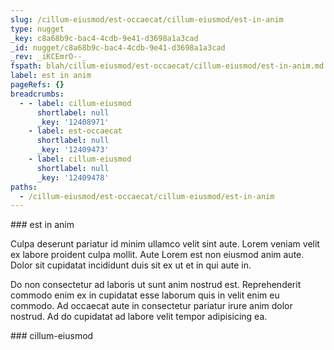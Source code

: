 ```yaml
---
slug: /cillum-eiusmod/est-occaecat/cillum-eiusmod/est-in-anim
type: nugget
_key: c8a68b9c-bac4-4cdb-9e41-d3698a1a3cad
_id: nugget/c8a68b9c-bac4-4cdb-9e41-d3698a1a3cad
_rev: _iKCEmrO--_
fspath: blah/cillum-eiusmod/est-occaecat/cillum-eiusmod/est-in-anim.md
label: est in anim
pageRefs: {}
breadcrumbs:
  - - label: cillum-eiusmod
      shortlabel: null
      _key: '12408971'
    - label: est-occaecat
      shortlabel: null
      _key: '12409473'
    - label: cillum-eiusmod
      shortlabel: null
      _key: '12409478'
paths:
  - /cillum-eiusmod/est-occaecat/cillum-eiusmod/est-in-anim
---
```


<NuggetArea>
<Nugget slug="/cillum-eiusmod/est-occaecat/cillum-eiusmod/est-in-anim" type="nugget" _key="c8a68b9c-bac4-4cdb-9e41-d3698a1a3cad" _id="nugget/c8a68b9c-bac4-4cdb-9e41-d3698a1a3cad" _rev="_iKCEmrO--_" fspath="blah/cillum-eiusmod/est-occaecat/cillum-eiusmod/est-in-anim.md" label="est in anim" paths="/cillum-eiusmod/est-occaecat/cillum-eiusmod/est-in-anim">
<NuggetBody>
### est in anim

Culpa deserunt pariatur id minim ullamco velit sint aute. Lorem veniam velit ex labore proident culpa mollit. Aute Lorem est non eiusmod anim aute. Dolor sit cupidatat incididunt duis sit ex ut et in qui aute in.

Do non consectetur ad laboris ut sunt anim nostrud est. Reprehenderit commodo enim ex in cupidatat esse laborum quis in velit enim eu commodo. Ad occaecat aute in consectetur pariatur irure anim dolor nostrud. Ad do cupidatat ad labore velit tempor adipisicing ea.

</NuggetBody>
<Breadcrumbs>
<Crumbs>
<Crumb _key="12408971" label="cillum-eiusmod" /><Crumb _key="12409473" label="est-occaecat" /><Crumb _key="12409478" label="cillum-eiusmod" />
</Crumbs>
</Breadcrumbs>
</Nugget>

<NuggetsInbound>
</NuggetsInbound>
<NuggetsOutbound>
</NuggetsOutbound>
</NuggetArea>
<PassagesInbound>
<Passage direction="inbound" type="passage" _key="12409478" _id="passage/12409478" _rev="_iKCEmrK--_" label="cillum-eiusmod" passage="cillum-eiusmod" fspath="blah/cillum-eiusmod/est-occaecat/cillum-eiusmod" paths="/cillum-eiusmod/est-occaecat/cillum-eiusmod" slug="/cillum-eiusmod/est-occaecat/cillum-eiusmod">
<NuggetBody>
### cillum-eiusmod

</NuggetBody>
<Breadcrumbs>
<Crumbs>
<Crumb _key="12408971" label="cillum-eiusmod" /><Crumb _key="12409473" label="est-occaecat" />
</Crumbs>
</Breadcrumbs>
</Passage>

</PassagesInbound>
<PassagesOutbound>
</PassagesOutbound>